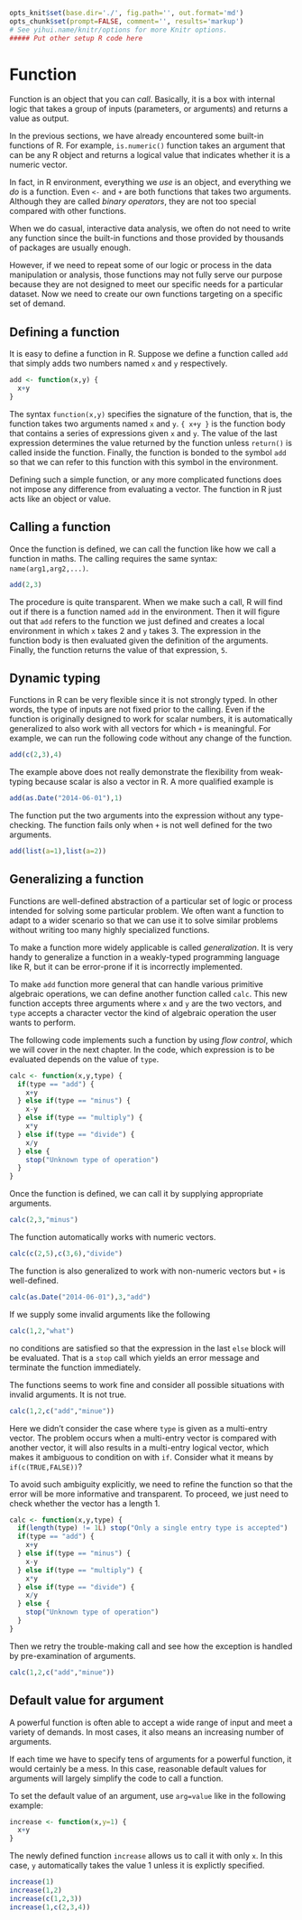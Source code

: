 ```r
opts_knit$set(base.dir='./', fig.path='', out.format='md')
opts_chunk$set(prompt=FALSE, comment='', results='markup')
# See yihui.name/knitr/options for more Knitr options.
##### Put other setup R code here

```

# Function

Function is an object that you can *call*. Basically, it is a box with internal logic that takes a group of inputs (parameters, or arguments) and returns a value as output.

In the previous sections, we have already encountered some built-in functions of R. For example, `is.numeric()` function takes an argument that can be any R object and returns a logical value that indicates whether it is a numeric vector.

In fact, in R environment, everything we *use* is an object, and everything we *do* is a function. Even `<-` and `+` are both functions that takes two arguments. Although they are called *binary operators*, they are not too special compared with other functions.

When we do casual, interactive data analysis, we often do not need to write any function since the built-in functions and those provided by thousands of packages are usually enough. 

However, if we need to repeat some of our logic or process in the data manipulation or analysis, those functions may not fully serve our purpose because they are not designed to meet our specific needs for a particular dataset. Now we need to create our own functions targeting on a specific set of demand.

## Defining a function

It is easy to define a function in R. Suppose we define a function called `add` that simply adds two numbers named `x` and `y` respectively.

```r
add <- function(x,y) {
  x+y
}
```

The syntax `function(x,y)` specifies the signature of the function, that is, the function takes two arguments named `x` and `y`. `{ x+y }` is the function body that contains a series of expressions given `x` and `y`. The value of the last expression determines the value returned by the function unless `return()` is called inside the function. Finally, the function is bonded to the symbol `add` so that we can refer to this function with this symbol in the environment.

Defining such a simple function, or any more complicated functions does not impose any difference from evaluating a vector. The function in R just acts like an object or value.

## Calling a function

Once the function is defined, we can call the function like how we call a function in maths. The calling requires the same syntax: `name(arg1,arg2,...)`.

```r
add(2,3)
```

The procedure is quite transparent. When we make such a call, R will find out if there is a function named `add` in the environment. Then it will figure out that `add` refers to the function we just defined and creates a local environment in which `x` takes 2 and `y` takes 3. The expression in the function body is then evaluated given the definition of the arguments. Finally, the function returns the value of that expression, `5`.

## Dynamic typing

Functions in R can be very flexible since it is not strongly typed. In other words, the type of inputs are not fixed prior to the calling. Even if the function is originally designed to work for scalar numbers, it is automatically generalized to also work with all vectors for which `+` is meaningful. For example, we can run the following code without any change of the function.

```r
add(c(2,3),4)
```

The example above does not really demonstrate the flexibility from weak-typing because scalar is also a vector in R. A more qualified example is

```r
add(as.Date("2014-06-01"),1)
```

The function put the two arguments into the expression without any type-checking. The function fails only when `+` is not well defined for the two arguments.

```r
add(list(a=1),list(a=2))
```

## Generalizing a function

Functions are well-defined abstraction of a particular set of logic or process intended for solving some particular problem. We often want a function to adapt to a wider scenario so that we can use it to solve similar problems without writing too many highly specialized functions.

To make a function more widely applicable is called *generalization*. It is very handy to generalize a function in a weakly-typed programming language like R, but it can be error-prone if it is incorrectly implemented.

To make `add` function more general that can handle various primitive algebraic operations, we can define another function called `calc`. This new function accepts three arguments where `x` and `y` are the two vectors, and `type` accepts a character vector  the kind of algebraic operation the user wants to perform.

The following code implements such a function by using *flow control*, which we will cover in the next chapter. In the code, which expression is to be evaluated depends on the value of `type`.

```r
calc <- function(x,y,type) {
  if(type == "add") {
    x+y
  } else if(type == "minus") {
    x-y
  } else if(type == "multiply") {
    x*y
  } else if(type == "divide") {
    x/y
  } else {
    stop("Unknown type of operation")
  }
}
```

Once the function is defined, we can call it by supplying appropriate arguments.

```r
calc(2,3,"minus")
```

The function automatically works with numeric vectors.

```r
calc(c(2,5),c(3,6),"divide")
```

The function is also generalized to work with non-numeric vectors but `+` is well-defined.

```r
calc(as.Date("2014-06-01"),3,"add")
```

If we supply some invalid arguments like the following

```r
calc(1,2,"what")
```

no conditions are satisfied so that the expression in the last `else` block will be evaluated. That is a `stop` call which yields an error message and terminate the function immediately.

The functions seems to work fine and consider all possible situations with invalid arguments. It is not true.

```r
calc(1,2,c("add","minue"))
```

Here we didn't consider the case where `type` is given as a multi-entry vector. The problem occurs when a multi-entry vector is compared with another vector, it will also results in a multi-entry logical vector, which makes it ambiguous to condition on with `if`. Consider what it means by `if(c(TRUE,FALSE))`?

To avoid such ambiguity explicitly, we need to refine the function so that the error will be more informative and transparent. To proceed, we just need to check whether the vector has a length 1.

```r
calc <- function(x,y,type) {
  if(length(type) != 1L) stop("Only a single entry type is accepted")
  if(type == "add") {
    x+y
  } else if(type == "minus") {
    x-y
  } else if(type == "multiply") {
    x*y
  } else if(type == "divide") {
    x/y
  } else {
    stop("Unknown type of operation")
  }
}
```

Then we retry the trouble-making call and see how the exception is handled by pre-examination of arguments.

```r
calc(1,2,c("add","minue"))
```

## Default value for argument

A powerful function is often able to accept a wide range of input and meet a variety of demands. In most cases, it also means an increasing number of arguments. 

If each time we have to specify tens of arguments for a powerful function, it would certainly be a mess. In this case, reasonable default values for arguments will largely simplify the code to call a function.

To set the default value of an argument, use `arg=value` like in the following example:

```r
increase <- function(x,y=1) {
  x+y
}
```

The newly defined function `increase` allows us to call it with only `x`. In this case, `y` automatically takes the value 1 unless it is explictly specified.

```r
increase(1)
increase(1,2)
increase(c(1,2,3))
increase(1,c(2,3,4))
```
